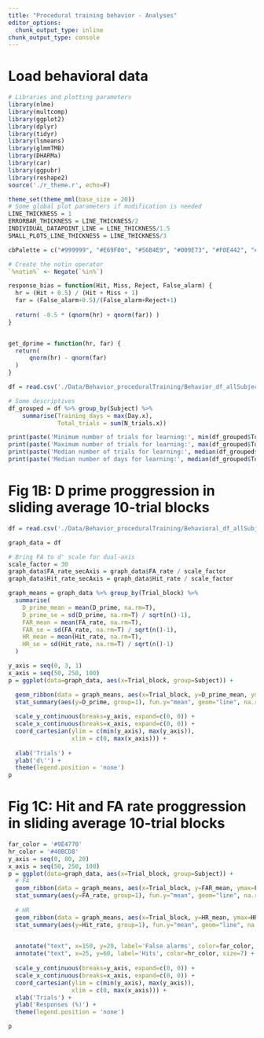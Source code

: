 ```yaml
---
title: "Procedural training behavior - Analyses"
editor_options:
  chunk_output_type: inline
chunk_output_type: console
---
```



# Load behavioral data
```r
# Libraries and plotting parameters
library(nlme)
library(multcomp)
library(ggplot2)
library(dplyr)
library(tidyr)
library(lsmeans)
library(glmmTMB)
library(DHARMa)
library(car)
library(ggpubr)
library(reshape2)
source('./r_theme.r', echo=F)

theme_set(theme_mml(base_size = 20))
# Some global plot parameters if modification is needed
LINE_THICKNESS = 1
ERRORBAR_THICKNESS = LINE_THICKNESS/2
INDIVIDUAL_DATAPOINT_LINE = LINE_THICKNESS/1.5
SMALL_PLOTS_LINE_THICKNESS = LINE_THICKNESS/3

cbPalette = c("#999999", "#E69F00", "#56B4E9", "#009E73", "#F0E442", "#0072B2", "#D55E00", "#CC79A7", "#d55e00")

# Create the notin operator
`%notin%` <- Negate(`%in%`)

response_bias = function(Hit, Miss, Reject, False_alarm) {
  hr = (Hit + 0.5) / (Hit + Miss + 1)
  far = (False_alarm+0.5)/(False_alarm+Reject+1)
  
  return( -0.5 * (qnorm(hr) + qnorm(far)) )
}


get_dprime = function(hr, far) {
  return( 
      qnorm(hr) - qnorm(far)
  )
}

df = read.csv('./Data/Behavior_proceduralTraining/Behavior_df_allSubjects_proceduralTraining_dailySummary.csv')

# Some descriptives
df_grouped = df %>% group_by(Subject) %>%
    summarise(Training_days = max(Day.x), 
              Total_trials = sum(N_trials.x))

print(paste('Minimum number of trials for learning:', min(df_grouped$Total_trials)))
print(paste('Maximum number of trials for learning:', max(df_grouped$Total_trials)))
print(paste('Median number of trials for learning:', median(df_grouped$Total_trials)))
print(paste('Median number of days for learning:', median(df_grouped$Total_trials)))
```


# Fig 1B: D prime proggression in sliding average 10-trial blocks
```r
df = read.csv('./Data/Behavior_proceduralTraining/Behavioral_df_allSubjects_proceduralTraining_10trialSlidingScale.csv')

graph_data = df

# Bring FA to d' scale for dual-axis
scale_factor = 30
graph_data$FA_rate_secAxis = graph_data$FA_rate / scale_factor
graph_data$Hit_rate_secAxis = graph_data$Hit_rate / scale_factor

graph_means = graph_data %>% group_by(Trial_block) %>%
  summarise(
    D_prime_mean = mean(D_prime, na.rm=T),
    D_prime_se = sd(D_prime, na.rm=T) / sqrt(n()-1),
    FAR_mean = mean(FA_rate, na.rm=T),
    FAR_se = sd(FA_rate, na.rm=T) / sqrt(n()-1),
    HR_mean = mean(Hit_rate, na.rm=T),
    HR_se = sd(Hit_rate, na.rm=T) / sqrt(n()-1)
  )

y_axis = seq(0, 3, 1)
x_axis = seq(50, 250, 100)
p = ggplot(data=graph_data, aes(x=Trial_block, group=Subject)) +

  geom_ribbon(data = graph_means, aes(x=Trial_block, y=D_prime_mean, ymax=D_prime_mean+D_prime_se, ymin=D_prime_mean-D_prime_se, group=1), alpha=0.25, color=NA) +
  stat_summary(aes(y=D_prime, group=1), fun.y="mean", geom="line", na.rm = T,  alpha = 1, size=LINE_THICKNESS/2) +
  
  scale_y_continuous(breaks=y_axis, expand=c(0, 0)) +
  scale_x_continuous(breaks=x_axis, expand=c(0, 0)) +
  coord_cartesian(ylim = c(min(y_axis), max(y_axis)),
                  xlim = c(0, max(x_axis))) +
  
  xlab('Trials') +
  ylab('d\'') +
  theme(legend.position = 'none')
p
```


# Fig 1C: Hit and FA rate proggression in sliding average 10-trial blocks
```r
far_color = '#9E4770'
hr_color = '#40BCD8'
y_axis = seq(0, 80, 20)
x_axis = seq(50, 250, 100)
p = ggplot(data=graph_data, aes(x=Trial_block, group=Subject)) +
  # FA
  geom_ribbon(data = graph_means, aes(x=Trial_block, y=FAR_mean, ymax=FAR_mean+FAR_se, ymin=FAR_mean-FAR_se, group=1), alpha=0.25, color=NA, fill=far_color) +
  stat_summary(aes(y=FA_rate, group=1), fun.y="mean", geom="line", na.rm = T,  alpha = 1, size=LINE_THICKNESS/2, color=far_color) +
  
  # HR
  geom_ribbon(data = graph_means, aes(x=Trial_block, y=HR_mean, ymax=HR_mean+HR_se, ymin=HR_mean-HR_se, group=1), alpha=0.25, color=NA, fill=hr_color) +
  stat_summary(aes(y=Hit_rate, group=1), fun.y="mean", geom="line", na.rm = T,  alpha = 1, size=LINE_THICKNESS/2, color=hr_color) +

    
  annotate("text", x=150, y=20, label='False alarms', color=far_color, size=7) + 
  annotate("text", x=25, y=60, label='Hits', color=hr_color, size=7) + 
    
  scale_y_continuous(breaks=y_axis, expand=c(0, 0)) +
  scale_x_continuous(breaks=x_axis, expand=c(0, 0)) +
  coord_cartesian(ylim = c(min(y_axis), max(y_axis)),
                  xlim = c(0, max(x_axis))) +
  xlab('Trials') +
  ylab('Responses (%)') +
  theme(legend.position = 'none')

p

```